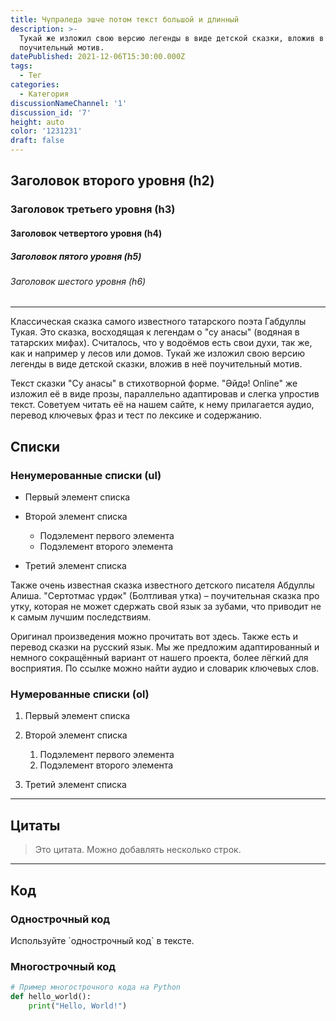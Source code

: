 ```yaml
---
title: Чүпрәледә эшче потом текст большой и длинный
description: >-
  Тукай же изложил свою версию легенды в виде детской сказки, вложив в неё
  поучительный мотив.
datePublished: 2021-12-06T15:30:00.000Z
tags:
  - Тег
categories:
  - Категория
discussionNameChannel: '1'
discussion_id: '7'
height: auto
color: '1231231'
draft: false
---
```

## Заголовок второго уровня (h2)

### Заголовок третьего уровня (h3)

#### Заголовок четвертого уровня (h4)

##### Заголовок пятого уровня (h5)

###### Заголовок шестого уровня (h6)

---

Классическая сказка самого известного татарского поэта Габдуллы Тукая. Это сказка, восходящая к легендам о "су анасы" (водяная в татарских мифах). Считалось, что у водоёмов есть свои духи, так же, как и например у лесов или домов. Тукай же изложил свою версию легенды в виде детской сказки, вложив в неё поучительный мотив.

Текст сказки "Су анасы" в стихотворной форме. "Әйдә! Online" же изложил её в виде прозы, параллельно адаптировав и слегка упростив текст. Советуем читать её на нашем сайте, к нему прилагается аудио, перевод ключевых фраз и тест по лексике и содержанию.

## Списки

### Ненумерованные списки (ul)

* Первый элемент списка
* Второй элемент списка

  * Подэлемент первого элемента
  * Подэлемент второго элемента
* Третий элемент списка

Также очень известная сказка известного детского писателя Абдуллы Алиша. "Сертотмас үрдәк" (Болтливая утка) – поучительная сказка про утку, которая не может сдержать свой язык за зубами, что приводит не к самым лучшим последствиям.

Оригинал произведения можно прочитать вот здесь. Также есть и перевод сказки на русский язык. Мы же предложим адаптированный и немного сокращённый вариант от нашего проекта, более лёгкий для восприятия. По ссылке можно найти аудио и словарик ключевых слов.

### Нумерованные списки (ol)

1. Первый элемент списка
2. Второй элемент списка

   1. Подэлемент первого элемента
   2. Подэлемент второго элемента
3. Третий элемент списка

---

## Цитаты

> Это цитата.
> Можно добавлять несколько строк.

---

## Код

### Однострочный код

Используйте \`однострочный код\` в тексте.

### Многострочный код

```python
# Пример многострочного кода на Python
def hello_world():
    print("Hello, World!")
```
